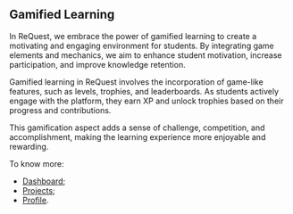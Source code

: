 ## Gamified Learning

In ReQuest, we embrace the power of gamified learning to create a motivating and engaging environment for students. By integrating game elements and mechanics, we aim to enhance student motivation, increase participation, and improve knowledge retention.

Gamified learning in ReQuest involves the incorporation of game-like features, such as levels, trophies, and leaderboards. As students actively engage with the platform, they earn XP and unlock trophies based on their progress and contributions.

This gamification aspect adds a sense of challenge, competition, and accomplishment, making the learning experience more enjoyable and rewarding.

To know more:

- [Dashboard](/other-features/dashboard);
- [Projects](/features/manage-requirements/projects);
- [Profile](/other-features/profile).
